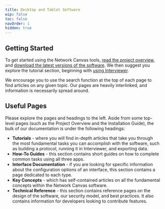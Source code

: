 ```yaml
---
title: Desktop and Tablet Software
wip: false
toc: false
navOrder: 1
hidden: true
---
```


## Getting Started

To get started using the Network Canvas tools, [read the project overview](/en/desktop/getting-started/project-overview), and [download the latest versions of the software](https://networkcanvas.com/download). We then suggest you explore the tutorial section, beginning with [using Interviewer](/en/desktop/tutorials/using-interviewer).

We encourage you to use the search function at the top of each page to find articles on any given topic. Our pages are heavily interlinked, and information is necessarily spread around.

## Useful Pages

Please explore the pages and headings to the left. Aside from some top-level pages (such as the Project Overview and the Installation Guide), the bulk of our documentation is under the following headings:

- **Tutorials** - where you will find in-depth articles that take you through the most fundamental tasks you can accomplish with the software, such as building a protocol, running it in Interviewer, and exporting data.
- **How-To Guides** - this section contains short guides on how to complete common tasks using all three apps.
- **Interface Documentation** - if you are looking for specific information about the configuration options of an interface, this section contains a page dedicated to each type.
- **Key Concepts** - which has self-contained articles on all the fundamental concepts within the Network Canvas software.
- **Technical Reference** - this section contains reference pages on the design of the software, our security model, and best practices. It also contains information for developers looking to contribute features.
